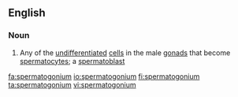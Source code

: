 ==English==

===Noun===
{{en-noun|spermatogonia}}

# {{lb|en|biology}} Any of the [[undifferentiated]] [[cell]]s in the male [[gonad]]s that become [[spermatocyte]]s; a [[spermatoblast]]

[[fa:spermatogonium]]
[[io:spermatogonium]]
[[fi:spermatogonium]]
[[ta:spermatogonium]]
[[vi:spermatogonium]]